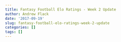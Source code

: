 ```yaml
---
title: Fantasy Football Elo Ratings - Week 2 Update
author: Andrew Flack
date: '2017-09-19'
slug: fantasy-football-elo-ratings-week-2-update
categories: []
tags: []
---
```


